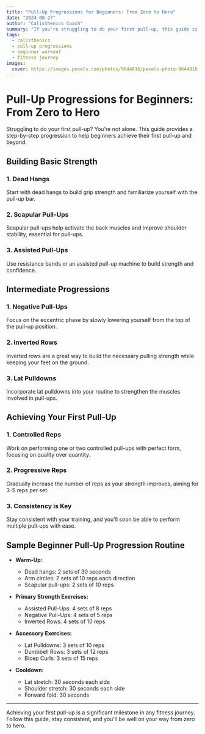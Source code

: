 ```yaml
---
title: "Pull-Up Progressions for Beginners: From Zero to Hero"
date: "2024-08-27"
author: "Calisthenics Coach"
summary: "If you're struggling to do your first pull-up, this guide is for you. Learn step-by-step progressions that will take you from zero to hero in your pull-up journey."
tags:
  - calisthenics
  - pull-up progressions
  - beginner workout
  - fitness journey
images:
  cover: https://images.pexels.com/photos/9644816/pexels-photo-9644816.jpeg?auto=compress&cs=tinysrgb&w=800
---
```


# Pull-Up Progressions for Beginners: From Zero to Hero

Struggling to do your first pull-up? You're not alone. This guide provides a step-by-step progression to help beginners achieve their first pull-up and beyond.

## Building Basic Strength

### 1. **Dead Hangs**

Start with dead hangs to build grip strength and familiarize yourself with the pull-up bar.

### 2. **Scapular Pull-Ups**

Scapular pull-ups help activate the back muscles and improve shoulder stability, essential for pull-ups.

### 3. **Assisted Pull-Ups**

Use resistance bands or an assisted pull-up machine to build strength and confidence.

## Intermediate Progressions

### 1. **Negative Pull-Ups**

Focus on the eccentric phase by slowly lowering yourself from the top of the pull-up position.

### 2. **Inverted Rows**

Inverted rows are a great way to build the necessary pulling strength while keeping your feet on the ground.

### 3. **Lat Pulldowns**

Incorporate lat pulldowns into your routine to strengthen the muscles involved in pull-ups.

## Achieving Your First Pull-Up

### 1. **Controlled Reps**

Work on performing one or two controlled pull-ups with perfect form, focusing on quality over quantity.

### 2. **Progressive Reps**

Gradually increase the number of reps as your strength improves, aiming for 3-5 reps per set.

### 3. **Consistency is Key**

Stay consistent with your training, and you'll soon be able to perform multiple pull-ups with ease.

## Sample Beginner Pull-Up Progression Routine

- **Warm-Up:**
  - Dead hangs: 2 sets of 30 seconds
  - Arm circles: 2 sets of 10 reps each direction
  - Scapular pull-ups: 2 sets of 10 reps

- **Primary Strength Exercises:**
  - Assisted Pull-Ups: 4 sets of 8 reps
  - Negative Pull-Ups: 4 sets of 5 reps
  - Inverted Rows: 4 sets of 10 reps

- **Accessory Exercises:**
  - Lat Pulldowns: 3 sets of 10 reps
  - Dumbbell Rows: 3 sets of 12 reps
  - Bicep Curls: 3 sets of 15 reps

- **Cooldown:**
  - Lat stretch: 30 seconds each side
  - Shoulder stretch: 30 seconds each side
  - Forward fold: 30 seconds

---

Achieving your first pull-up is a significant milestone in any fitness journey. Follow this guide, stay consistent, and you'll be well on your way from zero to hero.
